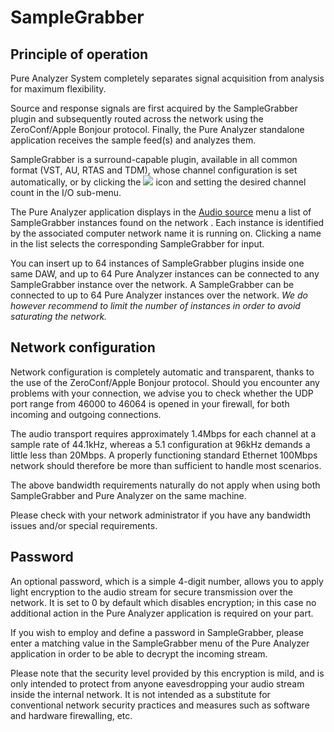 # SampleGrabber

## Principle of operation {#sec-intial-setup-samplegrabber}

Pure Analyzer System completely separates signal acquisition from analysis for maximum flexibility.

Source and response signals are first acquired by the SampleGrabber plugin and subsequently routed across the network using the ZeroConf/Apple Bonjour protocol. Finally, the Pure Analyzer standalone application receives the sample feed(s) and analyzes them.

SampleGrabber is a surround-capable plugin, available in all common format (VST, AU, RTAS and TDM), whose channel configuration is set automatically, or by clicking the ![](https://media.githubusercontent.com/media/FLUX-SE/doc_images/main/Analyzer/Generic/Gear.png) icon and setting the desired channel count in the I/O sub-menu.

The Pure Analyzer application displays in the [Audio source](02_User_Interface_02_Audio_source.md) menu a list of SampleGrabber instances found on the network . Each instance is identified by the associated computer network name it is running on. Clicking a name in the list selects the corresponding SampleGrabber for input.

:::{.callout-note}

You can insert up to 64 instances of SampleGrabber plugins inside one same DAW,
and up to 64 Pure Analyzer instances can be connected to any SampleGrabber instance over the
network. A SampleGrabber can be connected to up to 64 Pure Analyzer instances over the network. *We do however recommend to limit the number of instances in order to avoid saturating the network.*

:::

## Network configuration

Network configuration is completely automatic and transparent, thanks to the use of the ZeroConf/Apple Bonjour protocol. Should you encounter any problems with your connection, we advise you to check whether the UDP port range from 46000 to 46064 is opened in your firewall, for both incoming and outgoing connections.

The audio transport requires approximately 1.4Mbps for each channel at a sample rate of 44.1kHz, whereas a 5.1 configuration at 96kHz demands a little less than 20Mbps. A properly functioning standard Ethernet 100Mbps network should therefore be more than sufficient to handle most scenarios.

:::{.callout-note}

The above bandwidth requirements naturally do not apply when using both SampleGrabber and Pure Analyzer on the same machine.

Please check with your network administrator if you have any bandwidth issues and/or special requirements.

:::

## Password

An optional password, which is a simple 4-digit number, allows you to apply light encryption to the audio stream for secure transmission over the network. It is set to 0 by default which disables encryption; in this case no additional action in the Pure Analyzer application is required on your part.

If you wish to employ and define a password in SampleGrabber, please enter a matching value in the SampleGrabber menu of the Pure Analyzer application in order to be able to decrypt the incoming stream.

Please note that the security level provided by this encryption is mild, and is only intended to protect from anyone eavesdropping your audio stream inside the internal network. It is not intended as a substitute for conventional network security practices and measures such as software and hardware firewalling, etc.